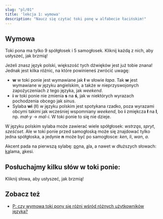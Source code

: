 ```yaml
---
slug: "pl/01"
title: 'lekcja 1: wymowa'
description: "Naucz się czytać toki ponę w alfabecie łacińskim!"
---
```



## Wymowa

Toki pona ma tylko 9 spółgłosek i 5 samogłosek. Kliknij każdą z nich, aby usłyszeć, jak brzmią!

<PhonoTable />

Jeżeli znasz język polski, większość tych dźwięków jest już tobie znana! Jednak jest kilka różnic, na które powinieneś zwrócić uwagę:

* **w** w toki ponie jest wymawiane jak **ł** w słowie *łapa*. Tak **w** jest wymawiane w języku angielskim, a także w nieprzyswojonych zapożyczeniach z tego języka, jak *weekend*.
* **i** w toki ponie nie zmienia **s** na **ś**, jak w niektórych wyrazach pochodzenia obcego jak *sinus*.
* Sylaba **wi** (*łi*) w języku polskim jest spotykana rzadko, poza wyrazami obcymi takimi jak wcześniej wspomniany *weekend*, bo **i** zmiękcza **ł** na **l**, np. *mał-y* → *mal-i*. W toki ponie to się nie dzieje.

W języku polskim sylaba może zawierać wiele spółgłosek: *wstrząs*, *spryt*, *sześćset*. Ale w toki ponie przed samogłoską może się znajdować tylko jedna spółgłoska, a jedynie **n** może być po samogłosce: *ken*, *li*, *wan*, *a*.

Akcent pada na pierwszą sylabę: <u>po</u>na, <u>a</u>la, a nawet w dłuższych słowach: <u>ka</u>lama, <u>a</u>kesi.

## Posłuchajmy kilku słów w toki ponie:

Kliknij słowa, aby usłyszeć, jak brzmią!

<PhonoExamplesPl />

## Zobacz też

* [P: czy wymowa toki pony się różni wśród różnych użytkowników języka?](pl/sound-variation)
